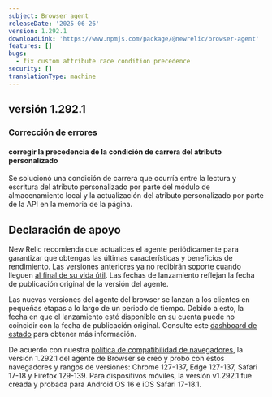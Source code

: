```yaml
---
subject: Browser agent
releaseDate: '2025-06-26'
version: 1.292.1
downloadLink: 'https://www.npmjs.com/package/@newrelic/browser-agent'
features: []
bugs:
  - fix custom attribute race condition precedence
security: []
translationType: machine
---
```


## versión 1.292.1

### Corrección de errores

#### corregir la precedencia de la condición de carrera del atributo personalizado

Se solucionó una condición de carrera que ocurría entre la lectura y escritura del atributo personalizado por parte del módulo de almacenamiento local y la actualización del atributo personalizado por parte de la API en la memoria de la página.

## Declaración de apoyo

New Relic recomienda que actualices el agente periódicamente para garantizar que obtengas las últimas características y beneficios de rendimiento. Las versiones anteriores ya no recibirán soporte cuando lleguen [al final de su vida útil](https://docs.newrelic.com/docs/browser/browser-monitoring/getting-started/browser-agent-eol-policy/). Las fechas de lanzamiento reflejan la fecha de publicación original de la versión del agente.

Las nuevas versiones del agente del browser se lanzan a los clientes en pequeñas etapas a lo largo de un periodo de tiempo. Debido a esto, la fecha en que el lanzamiento esté disponible en su cuenta puede no coincidir con la fecha de publicación original. Consulte este [dashboard de estado](https://newrelic.github.io/newrelic-browser-agent-release/) para obtener más información.

De acuerdo con nuestra [política de compatibilidad de navegadores](https://docs.newrelic.com/docs/browser/new-relic-browser/getting-started/compatibility-requirements-browser-monitoring/#browser-types), la versión 1.292.1 del agente de Browser se creó y probó con estos navegadores y rangos de versiones: Chrome 127-137, Edge 127-137, Safari 17-18 y Firefox 129-139. Para dispositivos móviles, la versión v1.292.1 fue creada y probada para Android OS 16 e iOS Safari 17-18.1.
